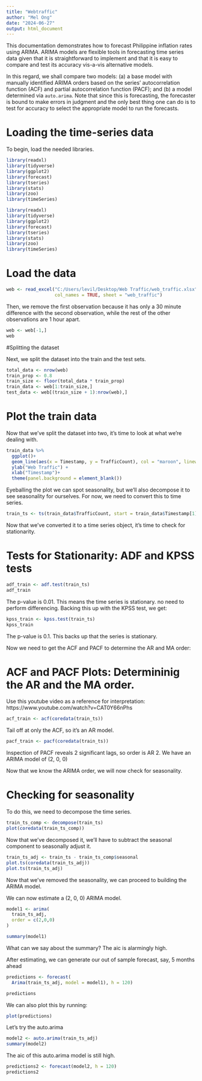 ---
title: "Webtraffic"
author: "Mel Ong"
date: "2024-06-27"
output: html_document
---

This documentation demonstrates how to forecast Philippine inflation rates using ARIMA. ARIMA models are flexible tools in forecasting time series data given that it is straightforward to implement and that it is easy to compare and test its accuracy vis-a-vis alternative models.

In this regard, we shall compare two models: (a) a base model with manually identified ARIMA orders based on the series' autocorrelation function (ACF) and partial autocorrelation function (PACF); and (b) a model determined via `auto.arima`. Note that since this is forecasting, the forecaster is bound to make errors in judgment and the only best thing one can do is to test for accuracy to select the appropriate model to run the forecasts.

# Loading the time-series data

To begin, load the needed libraries.

```{r, include = FALSE}
library(readxl)
library(tidyverse)
library(ggplot2)
library(forecast)
library(tseries)
library(stats)
library(zoo)
library(timeSeries)
```

```{r, eval = FALSE}
library(readxl)
library(tidyverse)
library(ggplot2)
library(forecast)
library(tseries)
library(stats)
library(zoo)
library(timeSeries)
```

# Load the data

```{r}
web <- read_excel("C:/Users/levil/Desktop/Web Traffic/web_traffic.xlsx", 
                  col_names = TRUE, sheet = "web_traffic")
```

Then, we remove the first observation because it has only a 30 minute difference with the second observation, while the rest of the other observations are 1 hour apart.

```{r}
web <- web[-1,]
web
```

#Splitting the dataset

Next, we split the dataset into the train and the test sets.

```{r}
total_data <- nrow(web)
train_prop <- 0.8
train_size <- floor(total_data * train_prop)
train_data <- web[1:train_size,]
test_data <- web[(train_size + 1):nrow(web),]
```

# Plot the train data

Now that we've split the dataset into two, it's time to look at what we're dealing with.

```{r}
train_data %>%
  ggplot()+
  geom_line(aes(x = Timestamp, y = TrafficCount), col = "maroon", linewidth = 0.5)+
  ylab("Web Traffic") +
  xlab("Timestamp")+
  theme(panel.background = element_blank())
```

Eyeballing the plot we can spot seasonality, but we'll also decompose it to see seasonality for ourselves. For now, we need to convert this to time series.

```{r}
train_ts <- ts(train_data$TrafficCount, start = train_data$Timestamp[1], frequency = 24)
```

Now that we've converted it to a time series object, it's time to check for stationarity.

# Tests for Stationarity: ADF and KPSS tests

```{r}
adf_train <- adf.test(train_ts)
adf_train
```

The p-value is 0.01. This means the time series is stationary. no need to perform differencing. Backing this up with the KPSS test, we get:

```{r, fig.align = "center"}
kpss_train <- kpss.test(train_ts)
kpss_train
```

The p-value is 0.1. This backs up that the series is stationary. 

Now we need to get the ACF and PACF to determine the AR and MA order:

# ACF and PACF Plots: Determininig the AR and the MA order.

Use this youtube video as a reference for interpretation: https://www.youtube.com/watch?v=CAT0Y66nPhs

```{r}
acf_train <- acf(coredata(train_ts))
```

Tail off at only the ACF, so it's an AR model.

```{r}
pacf_train <- pacf(coredata(train_ts))
```

Inspection of PACF reveals 2 significant lags, so order is AR 2. We have an ARIMA model of (2, 0, 0)

Now that we know the ARIMA order, we will now check for seasonality. 

# Checking for seasonality

To do this, we need to decompose the time series.

```{r}
train_ts_comp <- decompose(train_ts)
plot(coredata(train_ts_comp))
```

Now that we've decomposed it, we'll have to subtract the seasonal component to seasonally adjust it.

```{r}
train_ts_adj <- train_ts - train_ts_comp$seasonal
plot.ts(coredata(train_ts_adj))
plot.ts(train_ts_adj)
```

Now that we've removed the seasonality, we can proceed to building the ARIMA model. 

We can now estimate a (2, 0, 0) ARIMA model.

```{r}
model1 <- arima(
  train_ts_adj,
  order = c(2,0,0)
)

summary(model1)
```

What can we say about the summary? The aic is alarmingly high.

After estimating, we can generate our out of sample forecast, say, 5 months ahead

```{r}
predictions <- forecast(
  Arima(train_ts_adj, model = model1), h = 120) 

predictions
```

We can also plot this by running:

```{r}
plot(predictions)
```

Let's try the auto.arima

```{r}
model2 <- auto.arima(train_ts_adj)
summary(model2)
```

The aic of this auto.arima model is still high. 

```{r}
predictions2 <- forecast(model2, h = 120)
predictions2
```

